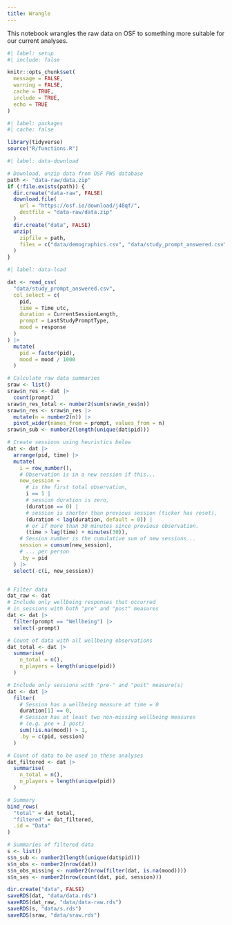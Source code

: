 ```yaml
---
title: Wrangle
---
```


This notebook wrangles the raw data on OSF to something more suitable for our current analyses.

```r
#| label: setup
#| include: false

knitr::opts_chunk$set(
  message = FALSE,
  warning = FALSE,
  cache = TRUE,
  include = TRUE,
  echo = TRUE
)
```

```r
#| label: packages
#| cache: false

library(tidyverse)
source("R/functions.R")
```

```r
#| label: data-download

# Download, unzip data from OSF PWS database
path <- "data-raw/data.zip"
if (!file.exists(path)) {
  dir.create("data-raw", FALSE)
  download.file(
    url = "https://osf.io/download/j48qf/",
    destfile = "data-raw/data.zip"
  )
  dir.create("data", FALSE)
  unzip(
    zipfile = path,
    files = c("data/demographics.csv", "data/study_prompt_answered.csv")
  )
}
```

```r
#| label: data-load

dat <- read_csv(
  "data/study_prompt_answered.csv",
  col_select = c(
    pid,
    time = Time_utc,
    duration = CurrentSessionLength,
    prompt = LastStudyPromptType,
    mood = response
  )
) |>
  mutate(
    pid = factor(pid),
    mood = mood / 1000
  )

# Calculate raw data summaries
sraw <- list()
sraw$n_res <- dat |>
  count(prompt)
sraw$n_res_total <- number2(sum(sraw$n_res$n))
sraw$n_res <- sraw$n_res |>
  mutate(n = number2(n)) |>
  pivot_wider(names_from = prompt, values_from = n)
sraw$n_sub <- number2(length(unique(dat$pid)))

# Create sessions using heuristics below
dat <- dat |>
  arrange(pid, time) |>
  mutate(
    i = row_number(),
    # Observation is in a new session if this...
    new_session =
      # is the first total observation,
      i == 1 |
      # session duration is zero,
      (duration == 0) |
      # session is shorter than previous session (ticker has reset),
      (duration < lag(duration, default = 0)) |
      # or if more than 30 minutes since previous observation.
      (time > lag(time) + minutes(30)),
    # Session number is the cumulative sum of new sessions...
    session = cumsum(new_session),
    # ... per person
    .by = pid
  ) |>
  select(-c(i, new_session))


# Filter data
dat_raw <- dat
# Include only wellbeing responses that occurred
# in sessions with both "pre" and "post" measures
dat <- dat |>
  filter(prompt == "Wellbeing") |>
  select(-prompt)

# Count of data with all wellbeing observations
dat_total <- dat |>
  summarise(
    n_total = n(),
    n_players = length(unique(pid))
  )

# Include only sessions with "pre-" and "post" measure(s)
dat <- dat |>
  filter(
    # Session has a wellbeing measure at time = 0
    duration[1] == 0,
    # Session has at least two non-missing wellbeing measures 
    # (e.g. pre + 1 post)
    sum(!is.na(mood)) > 1,
    .by = c(pid, session)
  )

# Count of data to be used in these analyses
dat_filtered <- dat |>
  summarise(
    n_total = n(),
    n_players = length(unique(pid))
  )

# Summary
bind_rows(
  "total" = dat_total,
  "filtered" = dat_filtered,
  .id = "Data"
)

# Summaries of filtered data
s <- list()
s$n_sub <- number2(length(unique(dat$pid)))
s$n_obs <- number2(nrow(dat))
s$n_obs_missing <- number2(nrow(filter(dat, is.na(mood))))
s$n_ses <- number2(nrow(count(dat, pid, session)))
```

```r
dir.create("data", FALSE)
saveRDS(dat, "data/data.rds")
saveRDS(dat_raw, "data/data-raw.rds")
saveRDS(s, "data/s.rds")
saveRDS(sraw, "data/sraw.rds")
```

